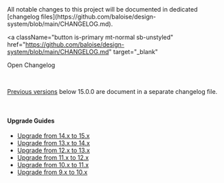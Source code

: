 
<Meta title="Changelog" />

<Banner label="Changelog" />

<Lead>
  All notable changes to this project will be documented in dedicated [changelog
  files](https://github.com/baloise/design-system/blob/main/CHANGELOG.md).
</Lead>

<a
  className="button is-primary mt-normal sb-unstyled"
  href="https://github.com/baloise/design-system/blob/main/CHANGELOG.md"
  target="_blank"
>
  Open Changelog
</a>

<br />

<InfoQuote>

[Previous versions](https://github.com/baloise/design-system/blob/main/CHANGELOG_OLD.md) below 15.0.0 are document in
a separate changelog file.

</InfoQuote>

<br />

#### Upgrade Guides

- [Upgrade from 14.x to 15.x](?path=/docs/development-upgrade-guides-updating-to-v15--documentation)
- [Upgrade from 13.x to 14.x](?path=/docs/development-upgrade-guides-updating-to-v14--documentation)
- [Upgrade from 12.x to 13.x](?path=/docs/development-upgrade-guides-updating-to-v13--documentation)
- [Upgrade from 11.x to 12.x](?path=/docs/development-upgrade-guides-updating-to-v12--documentation)
- [Upgrade from 10.x to 11.x](?path=/docs/development-upgrade-guides-updating-to-v11--documentation)
- [Upgrade from 9.x to 10.x](?path=/docs/development-upgrade-guides-updating-to-v10--documentation)

<Footer>
  <LinkCards>
    <LinkCard
      pageTitle={'Development/Getting Started'}
      label={'Development'}
      description={'Getting Started with HTML, Angular or React'}
    />
    <LinkCard
      label={'Contributing'}
      pageTitle={'Contributing/Overview'}
      description={'Be part of the Design System Community'}
    />
  </LinkCards>
</Footer>
